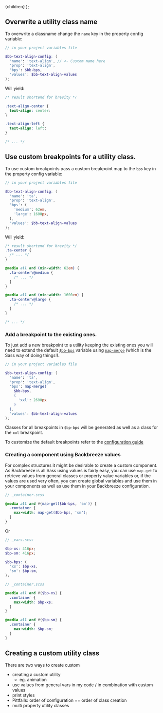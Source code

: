 
  <MdxLayout title="Recipes" subline="Usefull tips to working with Backbreeze">
    {children}
  </MdxLayout>
);

## Overwrite a utility class name

To overwrite a classname change the `name` key in the property config variable:

<!-- prettier-ignore-start -->
```scss
// in your project variables file

$bb-text-align-config: (
  'name': 'text-align', // <- Custom name here
  'prop': 'text-align',
  'bps': $bb-bps,
  'values': $bb-text-align-values
);
```
<!-- prettier-ignore-end -->

Will yield:

```css
/* result shortend for brevity */

.text-align-center {
  text-align: center:
}

.text-align-left {
  text-align: left:
}

/* ... */
```

## Use custom breakpoints for a utility class.

To use custom breakpoints pass a custom breakpoint map to the `bps` key in the property config variable:

<!-- prettier-ignore-start -->
```scss
// in your project variables file

$bb-text-align-config: (
  'name': 'ta',
  'prop': 'text-align',
  'bps': (
    'medium': 62em,
    'large': 1600px,
  ),
  'values': $bb-text-align-values
);
```
<!-- prettier-ignore-end -->

Will yield:

```css
/* result shortend for brevity */
.ta-center {
  /* ... */
}

@media all and (min-width: 62em) {
  .ta-center\@medium {
    /* ... */
  }
}

@media all and (min-width: 1600em) {
  .ta-center\@large {
    /* ... */
  }
}

/* ... */
```

### Add a breakpoint to the existing ones.

To just add a new breakpoint to a utility keeping the existing ones you will need to extend the default [`$bb-bps`](/configuration#bb-bps) variable using [`map-merge`](https://sass-lang.com/documentation/modules/map#merge) (which is the Sass way of doing things!).

<!-- prettier-ignore-start -->
```scss
// in your project variables file

$bb-text-align-config: (
  'name': 'ta',
  'prop': 'text-align',
  'bps': map-merge(
    $bb-bps,
    (
      'xxl': 2600px
    )
  ),
  'values': $bb-text-align-values
);
```
<!-- prettier-ignore-end -->

Classes for all breakpoints in `$bp-bps` will be generated as well as a class for the `xxl` breakpoint.

To customize the default breakpoints refer to the [configuration guide](/configuration#bb-bps)

### Creating a component using Backbreeze values

For complex structures it might be desirable to create a custom component. As Backbreeze is all Sass using values is fairly easy, you can use `map-get` to retrieve values from general classes or property value variables or, if the values are used very often, you can create global variables and use them in your components as well as use them in your Backbreeze configuration.

```scss
// _container.scss

@media all and #{map-get($bb-bps, 'sm')} {
  .container {
    max-width: map-get($bb-bps, 'sm');
  }
}
```

Or

```scss
// _vars.scss

$bp-xs: 416px;
$bp-sm: 416px;

$bb-bps: (
  'xs': $bp-xs,
  'sm': $bp-sm,
);
```

```scss
// _container.scss

@media all and #{$bp-xs} {
  .container {
    max-width: $bp-xs;
  }
}

@media all and #{$bp-sm} {
  .container {
    max-width: $bp-sm;
  }
}
```

<!--
@TODO
- creating a component
  - container
  - button
-->

## Creating a custom utility class

There are two ways to create custom

- creating a custom utility
  - eg. animation
- use values from general vars in my code / in combination with custom values
- print styles
- Pittfalls: order of configuration == order of class creation
- multi property utility classes
